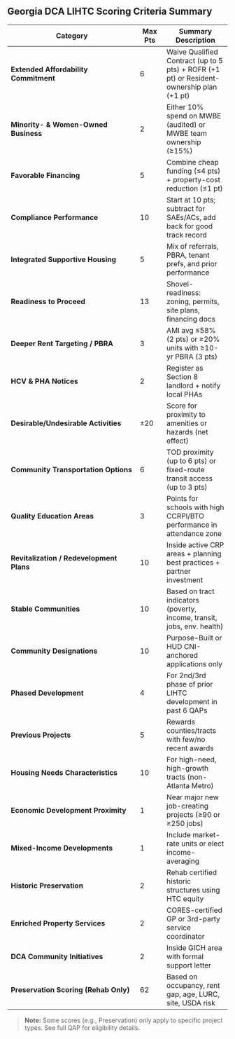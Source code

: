 ## Georgia DCA LIHTC Scoring Criteria Summary

| Category                                   | Max Pts | Summary Description |
|-------------------------------------------|---------|----------------------|
| **Extended Affordability Commitment**     | 6       | Waive Qualified Contract (up to 5 pts) + ROFR (+1 pt) or Resident-ownership plan (+1 pt) |
| **Minority- & Women-Owned Business**      | 2       | Either 10% spend on MWBE (audited) or MWBE team ownership (≥15%) |
| **Favorable Financing**                   | 5       | Combine cheap funding (≤4 pts) + property-cost reduction (≤1 pt) |
| **Compliance Performance**                | 10      | Start at 10 pts; subtract for SAEs/ACs, add back for good track record |
| **Integrated Supportive Housing**         | 5       | Mix of referrals, PBRA, tenant prefs, and prior performance |
| **Readiness to Proceed**                  | 13      | Shovel-readiness: zoning, permits, site plans, financing docs |
| **Deeper Rent Targeting / PBRA**          | 3       | AMI avg ≤58% (2 pts) or ≥20% units with ≥10-yr PBRA (3 pts) |
| **HCV & PHA Notices**                     | 2       | Register as Section 8 landlord + notify local PHAs |
| **Desirable/Undesirable Activities**      | ±20     | Score for proximity to amenities or hazards (net effect) |
| **Community Transportation Options**      | 6       | TOD proximity (up to 6 pts) or fixed-route transit access (up to 3 pts) |
| **Quality Education Areas**               | 3       | Points for schools with high CCRPI/BTO performance in attendance zone |
| **Revitalization / Redevelopment Plans**  | 10      | Inside active CRP areas + planning best practices + partner investment |
| **Stable Communities**                    | 10      | Based on tract indicators (poverty, income, transit, jobs, env. health) |
| **Community Designations**                | 10      | Purpose-Built or HUD CNI-anchored applications only |
| **Phased Development**                    | 4       | For 2nd/3rd phase of prior LIHTC development in past 6 QAPs |
| **Previous Projects**                     | 5       | Rewards counties/tracts with few/no recent awards |
| **Housing Needs Characteristics**         | 10      | For high-need, high-growth tracts (non-Atlanta Metro) |
| **Economic Development Proximity**        | 1       | Near major new job-creating projects (≥90 or ≥250 jobs) |
| **Mixed-Income Developments**             | 1       | Include market-rate units or elect income-averaging |
| **Historic Preservation**                 | 2       | Rehab certified historic structures using HTC equity |
| **Enriched Property Services**            | 2       | CORES-certified GP or 3rd-party service coordinator |
| **DCA Community Initiatives**             | 2       | Inside GICH area with formal support letter |
| **Preservation Scoring (Rehab Only)**     | 62      | Based on occupancy, rent gap, age, LURC, site, USDA risk |

> **Note:** Some scores (e.g., Preservation) only apply to specific project types. See full QAP for eligibility details.
